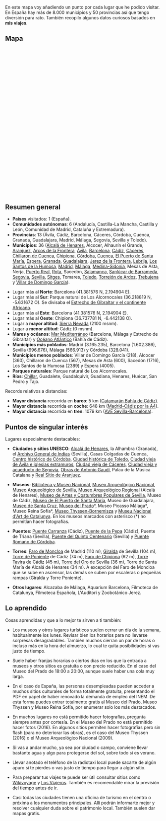 {{headerleaflet|1=Viajes}}
{{vt|1=vuelta-a-espana/vuelta-a-espana|2=Vuelta a España}}

En este mapa voy añadiendo un punto por cada lugar que he podido visitar. En España hay más de 8.000 municipios y 50 provincias así que tengo diversión para rato. También recopilo algunos datos curiosos basados en '''mis viajes'''.

== Mapa ==

<div id="map" style="float: right;width: 100%;height: 500px;"></div>

<script type="text/javascript">
    // http://leafletjs.com/examples/custom-icons.html
    
    var places = [
        ["Alcalá de Henares", 40.482093, -3.367031], 
        ["Alcocer", 40.471111, -2.609722], 
        ["Alhaurín el Grande", 36.642119, -4.687833], 
        ["Aranjuez", 40.033333, -3.616666], 
        ["Arcos de la Frontera", 36.748294, -5.806313], 
        ["Ávila", 40.65, -4.683333], 
        ["Barcelona", 41.403076, 2.173695], 
        ["Cádiz", 36.529824, -6.292721], 
        ["Cáceres", 39.475111, -6.371400], 
        ["Chillaron de Cuenca", 40.10472, -2.22138], 
        ["Chipiona", 36.737781, -6.442138], 
        ["Córdoba", 37.877220, -4.778585], 
        ["Cuenca", 40.071666, -2.135], 
        ["El Puerto de Santa María", 36.598129, -6.223777], 
        ["Espera", 36.866667, -5.8], 
        ["Granada", 37.177050, -3.589184], 
        ["Guadalajara", 40.633056, -3.166667], 
        ["Jerez de la Frontera", 36.690360, -6.147455], 
        ["Lebrija", 36.918861, -6.084326], 
        ["Los Santos de la Humosa", 40.501948, -3.259705], 
        ["Madrid", 40.416957, -3.703478], 
        ["Málaga", 36.721217, -4.414778], 
        ["Medina-Sidonia", 36.457671, -5.927273], 
        ["Mesas de Asta", 36.788874, -6.171564], 
        ["Nerja", 36.772717, -3.880040], 
        ["Puerto Real", 36.529167, -6.191944], 
        ["Rota", 36.622863,-6.359959], 
        ["Sacedón", 40.48222, -2.73166], 
        ["Salamanca", 40.965, -5.663889], 
        ["Sanlúcar de Barrameda", 36.77888, -6.35388], 
        ["Segovia", 40.948, -4.1177], 
        ["Sevilla", 37.386128, -5.992103], 
        ["Sierra Nevada", 37.095596, -3.399980], 
        ["Sitges", 41.237124, 1.805857], 
        ["Toledo", 39.8603, -4.0175], 
        ["Tomares", 37.374252, -6.029259], 
        ["Torrejón de Ardoz", 40.45, -3.483056], 
        ["Trebujena", 36.869315, -6.176710], 
        ["Villar de Domingo García", 40.238333, -2.294166], 
    ];

    var map = L.map('map').setView([40.416957, -3.703478], 6);
    mapLink = 
        '<a href="https://openstreetmap.org">OpenStreetMap</a>';
    L.tileLayer(
        'https://{s}.tile.openstreetmap.org/{z}/{x}/{y}.png', {
        attribution: '&copy; ' + mapLink + ' Contributors',
        maxZoom: 12,
        }).addTo(map);

    for (var i = 0; i < places.length; i++) {
        marker = new L.marker([places[i][1],places[i][2]])
            //.bindPopup('<b>' + places[i][0] + '</b>' + '<br/><img src="' + places[i][3] + '"/ width="200px">')
            .bindPopup('<b>' + places[i][0] + '</b>')
            .addTo(map);
    }
    
    var aveSevBcnPoints = [
        new L.LatLng(37.391710, -5.975296), // Sevilla Santa Justa
        new L.LatLng(37.888387, -4.789574), // Córdoba Central
        new L.LatLng(38.691339, -4.111848), // Puertollano
        new L.LatLng(38.985508, -3.913386), // Ciudad Real Central
        new L.LatLng(40.406962, -3.691414), // Madrid
        new L.LatLng(41.658697, -0.911852), // Zaragoza Delicias
        new L.LatLng(41.620937, 0.633141), // Lleida
        new L.LatLng(41.192036, 1.272467), // Camp Tarragona
        new L.LatLng(41.379238, 2.140412), // Barcelona Sants
    ];
    var aveSevBcnLine = new L.Polyline(aveSevBcnPoints, { color: 'green', weight: 3, opacity: 0.5, smoothFactor: 1 });
    
    aveSevBcnLine.addTo(map);

</script>
<br/>

== Resumen general ==

* '''Países''' visitados: 1 (España).
* '''Comunidades autónomas''': 6 (Andalucía, Castilla-La Mancha, Castilla y León, Comunidad de Madrid, Cataluña y Extremadura).
* '''Provincias''': 13 (Ávila, Cádiz, Barcelona, Cáceres, Córdoba, Cuenca, Granada, Guadalajara, Madrid, Málaga, Segovia, Sevilla y Toledo).
* '''Municipios''': 36 ([https://www.flickr.com/photos/emijrp/collections/72157666100001405/ Alcalá de Henares], Alcocer, Alhaurín el Grande, [https://www.flickr.com/photos/emijrp/collections/72157673145473176/ Aranjuez], [https://www.flickr.com/photos/emijrp/collections/72157673847122774/ Arcos de la Frontera], [https://www.flickr.com/photos/emijrp/collections/72157669148531616/ Ávila], [https://www.flickr.com/photos/emijrp/collections/72157634580047584/ Barcelona], [https://www.flickr.com/photos/emijrp/collections/72157633642149931/ Cádiz], [https://www.flickr.com/photos/emijrp/sets/72157635695236126/ Cáceres], [https://www.flickr.com/photos/emijrp/sets/72157673592939706/ Chillaron de Cuenca], [https://www.flickr.com/photos/emijrp/sets/72157671659082181 Chipiona], [https://www.flickr.com/photos/emijrp/collections/72157666351052792/ Córdoba], [https://www.flickr.com/photos/emijrp/collections/72157674529445571/ Cuenca], [https://www.flickr.com/photos/emijrp/collections/72157633642136825/ El Puerto de Santa María], [https://www.flickr.com/photos/emijrp/sets/72157633950611807/ Espera], [https://www.flickr.com/photos/emijrp/collections/72157633952224634/ Granada], [https://www.flickr.com/photos/emijrp/collections/72157667313622253/ Guadalajara], [https://www.flickr.com/photos/emijrp/sets/72157633952354780/ Jerez de la Frontera], [https://www.flickr.com/photos/emijrp/sets/72157633950611823/ Lebrija], [https://www.flickr.com/photos/emijrp/sets/72157666455222020 Los Santos de la Humosa], [https://www.flickr.com/photos/emijrp/collections/72157634131100854/ Madrid], [https://www.flickr.com/photos/emijrp/collections/72157633950887134/ Málaga], [https://www.flickr.com/photos/emijrp/collections/72157673976297684/ Medina-Sidonia], Mesas de Asta, Nerja, [https://www.flickr.com/photos/emijrp/collections/72157674540518463/ Puerto Real], [https://www.flickr.com/photos/emijrp/sets/72157669418484293 Rota], Sacedón, [https://www.flickr.com/photos/emijrp/collections/72157678228878046/ Salamanca], [https://www.flickr.com/photos/emijrp/collections/72157676040900922/ Sanlúcar de Barrameda], [https://www.flickr.com/photos/emijrp/collections/72157668823984966/ Segovia], [https://www.flickr.com/photos/emijrp/collections/72157633677997362/ Sevilla], [https://www.flickr.com/photos/emijrp/sets/72157657665293425 Sitges], Tomares, [https://www.flickr.com/photos/emijrp/collections/72157668231760012/ Toledo], [https://www.flickr.com/photos/emijrp/collections/72157673374032966/ Torrejón de Ardoz], [https://www.flickr.com/photos/emijrp/sets/72157633950611813/ Trebujena] y [https://www.flickr.com/photos/emijrp/sets/72157670414471934/ Villar de Domingo García]).

* Lugar más al '''Norte''': Barcelona (41.381576 N, 2.194904 E).
* Lugar más al '''Sur''': Parque natural de Los Alcornocales (36.218819 N, -5.631672 O). Se divisaba el [https://www.flickr.com/photos/emijrp/sets/72157635682682494 Estrecho de Gibraltar y el continente Africano].
* Lugar más al '''Este''': Barcelona (41.381576 N, 2.194904 E).
* Lugar más al '''Oeste''': Chipiona (36.737781 N, -6.442138 O).
* Lugar a '''mayor altitud''': [https://www.flickr.com/photos/emijrp/sets/72157635756227563 Sierra Nevada] (2100 msnm).
* Lugar a '''menor altitud''': Cádiz (0 msnm).
* '''Mares y océanos''': [https://www.flickr.com/photos/emijrp/sets/72157635682682454 Mar Mediterráneo] (Barcelona, Málaga y Estrecho de Gibraltar) y [https://www.flickr.com/photos/emijrp/sets/72157635682682424 Océano Atlántico] (Bahía de Cádiz).
* '''Municipios más poblados''': Madrid (3.165.235), Barcelona (1.602.386), Sevilla (696.676), Málaga (566.913) y Córdoba (328.041).
* '''Municipios menos poblados''': Villar de Domingo García (218), Alcocer (360), Chillaron de Cuenca (567), Mesas de Asta (600), Sacedón (1716), Los Santos de la Humosa (2389) y Espera (4005).
* '''Parques naturales''': Parque natural de Los Alcornocales.
* '''Ríos''': [https://www.flickr.com/photos/emijrp/sets/72157646249161304 Chillar], Guadalete, Guadalquivir, Guadiana, Henares, Huécar, San Pedro y Tajo.

Records relativos a distancias:

<!--* '''Mayor distancia''' recorrida '''a pie''': 0 km-->
* '''Mayor distancia''' recorrida en '''barco''': 5 km ([https://www.flickr.com/search/?user_id=96396586%40N07&sort=date-taken-desc&text=catamaran&view_all=1 Catamarán Bahía de Cádiz]).
* '''Mayor distancia''' recorrida en '''coche''': 648 km ([https://www.flickr.com/photos/emijrp/sets/72157666413017526 Madrid-Cádiz por la A4]).
* '''Mayor distancia''' recorrida en '''tren''': 1079 km ([https://www.flickr.com/photos/emijrp/sets/72157634580849470 AVE Sevilla-Barcelona]).
<!--* '''Mayor distancia''' recorrida en '''avión''': 0 km-->

<!--
Clima y meteorología:
* '''Mayor temperatura''':
* '''Menor temperatura''':
* '''Mayor marea''': marea grande Cádiz
-->

== Puntos de singular interés ==

Lugares especialmente destacables:

* '''Ciudades y sitios UNESCO''': [https://www.flickr.com/photos/emijrp/collections/72157666100001405/ Alcalá de Henares],  la Alhambra (Granada),  el [https://www.flickr.com/photos/emijrp/sets/72157634357633140 Archivo General de Indias] (Sevilla), Casas Colgadas de Cuenca,  [https://www.flickr.com/photos/emijrp/sets/72157664195542144/ Centro histórico de Córdoba], [https://www.flickr.com/photos/emijrp/collections/72157668231760012/ Ciudad histórica de Toledo],  [https://www.flickr.com/photos/emijrp/sets/72157668802519852/ Ciudad vieja de Ávila e iglesias extramuros],  [https://www.flickr.com/photos/emijrp/sets/72157635695236126/ Ciudad vieja de Cáceres],  [https://www.flickr.com/photos/emijrp/sets/72157666349527594 Ciudad vieja y acueducto de Segovia],  [https://www.flickr.com/photos/emijrp/sets/72157635972571646 Obras de Antonio Gaudí],  Palau de la Música Catalana y [https://www.flickr.com/photos/emijrp/collections/72157673145473176/ Real Sitio de Aranjuez].

* '''Museos''': [https://www.flickr.com/photos/emijrp/sets/72157634131283036 Biblioteca y Museo Nacional],  [https://www.flickr.com/photos/emijrp/sets/72157634133013063 Museo Arqueológico Nacional],  [https://www.flickr.com/photos/emijrp/sets/72157635852744953 Museo Arqueológico de Sevilla],  [https://www.flickr.com/photos/emijrp/sets/72157665925760211 Museo Arqueológico Regional] (Alcalá de Henares),  [https://www.flickr.com/photos/emijrp/sets/72157635852753055 Museo de Artes y Costumbres Populares de Sevilla],  Museo de Cádiz,  [https://www.flickr.com/photos/emijrp/sets/72157633642770761 Museo de El Puerto de Santa María],  Museo de Guadalajara,  [https://www.flickr.com/photos/emijrp/sets/72157668264344651 Museo de Santa Cruz],  [https://www.flickr.com/photos/emijrp/sets/72157665373005181 Museo del Prado]*,  Museo Picasso Málaga*,  Museo Reina Sofía*,  [https://www.flickr.com/photos/emijrp/sets/72157666029468026 Museo Thyssen-Bornemisza] y  [https://www.flickr.com/photos/emijrp/sets/72157657439606391 Museu Nacional d'Art de Catalunya]. En los museos marcados con asterisco (*) no permitían hacer fotografías.

* '''Puentes''': [https://www.flickr.com/photos/emijrp/sets/72157635755630674 Puente Carranza] (Cádiz),  [https://www.flickr.com/photos/emijrp/sets/72157634164427324 Puente de la Pepa] (Cádiz),  Puente de Triana (Sevilla),  [https://www.flickr.com/photos/emijrp/sets/72157635695236086 Puente del Quinto Centenario] (Sevilla) y  [https://www.flickr.com/photos/emijrp/sets/72157665955395330 Puente Romano de Córdoba].

* '''Torres''': [https://www.flickr.com/photos/emijrp/sets/72157666180503792 Faro de Moncloa] de Madrid (110 m),  [https://www.flickr.com/photos/emijrp/sets/72157635855046793 Giralda] de Sevilla (104 m),  [https://www.flickr.com/photos/emijrp/sets/72157633946286318 Torre de Poniente] de Cádiz (74 m),  [https://www.flickr.com/search/?sort=date-taken-desc&safe_search=1&tags=farodechipiona&user_id=96396586%40N07&view_all=1 Faro de Chipiona] (62 m), [https://www.flickr.com/photos/emijrp/sets/72157657380041735 Torre Tavira] de Cádiz (45 m),  [https://www.flickr.com/photos/emijrp/sets/72157635853520373 Torre del Oro] de Sevilla (36 m),  Torre de Santa María de Alcalá de Henares (34 m). A excepción del Faro de Moncloa que se sube en ascensor, las demás se suben por escaleras o pequeñas rampas (Giralda y Torre Poniente).

* '''Otros lugares''': Alcazaba de Málaga, Aquarium Barcelona, Filmoteca de Catalunya, Filmoteca Española, L'Auditori y Zoobotánico Jerez.

<!-- bibliotecas y num volumenes -->

<!--
Otras experiencias a destacar, por ejemplo animales que he visto (básicamente en zoológicos y aquariums) y obras de arte contempladas en museos:

* '''Aquarium Barcelona''': 

* '''Museo del Prado'''
** '''Diego de Velázquez''': ''El triunfo de Baco'', ''La rendición de Breda'', ''Las Meninas''.
** '''El Bosco''': ''El jardín de las delicias''.
** '''Francisco de Goya''': ''Las majas'', ''Los fusilamientos del 3 de mayo'', las pinturas negras (''Saturno devorando a su hijo'', ''Riña a garrotazos'').
** '''Patinir''': ''El paso de la laguna Estigia''.
** '''Otros''': ''El Cardenal'' (Rafael), ''El triunfo de la muerte'' (Brueghel), ''Las tres Gracias'' (Rubens).

* '''Museo Thyssen-Bornemisza'''
** ...

* '''Museo Reina Sofía'''
** ...

* '''Zoobotánico Jerez''': cebras, elefante, jirafas.

-->

== Lo aprendido ==

Cosas aprendidas y que a lo mejor te sirven a ti también:

* Los museos y otros lugares turísticos suelen cerrar un día de la semana, habitualmente los lunes. Revisar bien los horarios para no llevarse sorpresas desagradables. También muchos cierran un par de horas o incluso más en la hora del almuerzo, lo cual te quita posibilidades si vas justo de tiempo.

* Suele haber franjas horarias o ciertos días en los que la entrada a museos y otros sitios es gratuita o con precio reducido. En el caso del Museo del Prado de 18:00 a 20:00, aunque suele haber una cola muy larga.
    
* En el caso de España, las personas desempleadas pueden acceder a muchos sitios culturales de forma totalmente gratuita, presentando el PDF en papel de haber renovado la demanda de empleo del INEM. De esta forma puedes entrar totalmente gratis al Museo del Prado, Museo Thyssen y Museo Reina Sofía, por enumerar solo los más destacados.
    
* En muchos lugares no está permitido hacer fotografías, pregunta siempre antes por cortesía. En el Museo del Prado no está permitido hacer fotos (2016). En algunos sitios permiten hacer fotografías pero sin flash (para no deteriorar las obras), es el caso del Museo Thyssen (2016) o el Museo Arqueológico Nacional (2009).
    
* Si vas a andar mucho, ya sea por ciudad o campo, conviene llevar bastante agua y algo para protegerse del sol, sobre todo si es verano.
    
* Llevar anotado el teléfono de la radiotaxi local puede sacarte de algún apuro si te pierdes o vas justo de tiempo para llegar a algún sitio.
    
* Para preparar tus viajes te puede ser útil consultar sitios como [https://es.wikivoyage.org Wikivoyage] y [http://www.losviajeros.com/foros.php Los Viajeros]. También es recomendable mirar la previsión del tiempo antes de ir.
    
* Casi todas las ciudades tienen una oficina de turismo en el centro o próxima a los monumentos principales. Allí podrán informarte mejor y resolver cualquier duda sobre el patrimonio local. También suelen dar mapas gratis.

<!--

De Andalucía me faltn las provincias de Huelva, Jaén y Almería.

* Dentro de España es fácil moverse si se está en zonas del centro, como Madrid
* El autobus es más barato que el tren
* Desde Madrid puede visitarse de interés que me falte: Salamanca, Burgos
* Islas: Las Canarias
* Volcanes: Las Canarias
* Desiertos: Almería
* Bosques: 

Ideas de excursiones desde Madrid http://www.losviajeros.com/Blogs.php?b=7196

* Lo más cercano es Portugal o Francia. También Andorra aunque no es Schengen.
* A partir de esos dos, lo próximo es Alemania, Suiza, Italia.
* Después Polonia, Rep. Checa, Hungría, Ucrania, Grecia.
* Después Rusia, Turquía.

Fuera ya de Europa... lo iré mirando...

-->

{{footer}}
